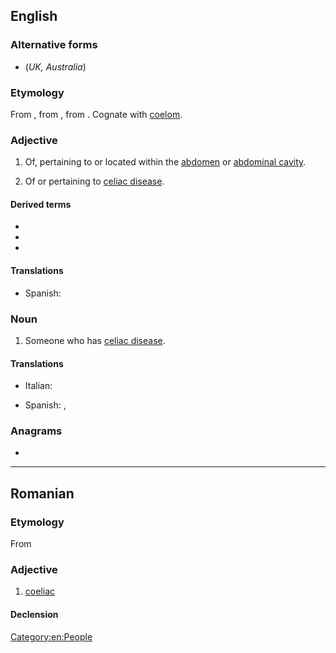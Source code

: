 ==English==

===Alternative forms===
* {{l|en|coeliac}} (''UK, Australia'')

===Etymology===
From {{uder|en|la|coeliacus}}, from {{uder|en|grc|κοιλιακός}}, from {{m|grc|κοιλία||belly}}. Cognate with [[coelom]].

===Adjective===
{{en-adj|-}}

# {{lb|en|US|anatomy}} Of, pertaining to or located within the [[abdomen]] or [[abdominal cavity]].
# {{lb|en|US|medicine}} Of or pertaining to [[celiac disease]].

====Derived terms====
* {{l|en|celiac disease}}
* {{l|en|celiac plexus}}
* {{l|en|celiac sprue}}

====Translations====
{{trans-top|of or pertaining to the abdominal cavity}}
* Spanish: {{t|es|celíaco}}
{{trans-mid}}
{{trans-bottom}}

===Noun===
{{en-noun}}

# Someone who has [[celiac disease]].

====Translations====
{{trans-top|someone who has celiac disease}}
* Italian: {{t+|it|celiaco|m}}
{{trans-mid}}
* Spanish: {{t|es|celíaco|m}}, {{t|es|celiaco|m}}
{{trans-bottom}}

===Anagrams===
* {{anagrams|en|a=acceil|acicle|calice}}

[[Category:en:People]]

----

==Romanian==

===Etymology===
From {{bor|ro|fr|cœliaque}}

===Adjective===
{{ro-adj}}

# [[coeliac]]

====Declension====
{{ro-decl-adj}}